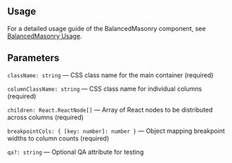 

<Meta of={BalancedMasonryStories} />
<StoryTemplate>

## Usage

For a detailed usage guide of the BalancedMasonry component, see [BalancedMasonry Usage](https://github.com/gravity-ui/page-constructor/blob/main/memory-bank/usage/balancedMasonry.md).

## Parameters

`className: string` — CSS class name for the main container (required)

`columnClassName: string` — CSS class name for individual columns (required)

`children: React.ReactNode[]` — Array of React nodes to be distributed across columns (required)

`breakpointCols: { [key: number]: number }` — Object mapping breakpoint widths to column counts (required)

`qa?: string` — Optional QA attribute for testing

</StoryTemplate>
